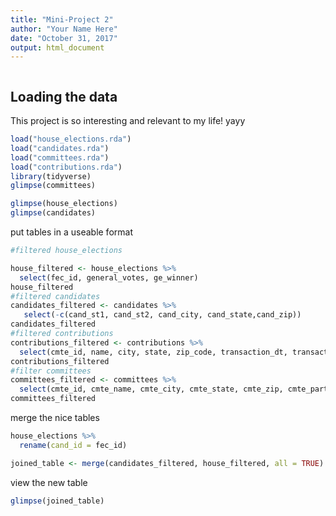 ```yaml
---
title: "Mini-Project 2"
author: "Your Name Here"
date: "October 31, 2017"
output: html_document
---
```


```r
```


## Loading the data

This project is so interesting and relevant to my life! yayy 

```r

load("house_elections.rda")
load("candidates.rda")
load("committees.rda")
load("contributions.rda")
library(tidyverse)
glimpse(committees)
```

```r
glimpse(house_elections)
glimpse(candidates)
```


put tables in a useable format
```r

#filtered house_elections

house_filtered <- house_elections %>%
  select(fec_id, general_votes, ge_winner)
house_filtered
#filtered candidates
candidates_filtered <- candidates %>% 
   select(-c(cand_st1, cand_st2, cand_city, cand_state,cand_zip))
candidates_filtered
#filtered contributions
contributions_filtered <- contributions %>% 
  select(cmte_id, name, city, state, zip_code, transaction_dt, transaction_amt, cand_id, other_id)
contributions_filtered
#filter committees 
committees_filtered <- committees %>% 
  select(cmte_id, cmte_name, cmte_city, cmte_state, cmte_zip, cmte_party_affiliation, cand_id)
committees_filtered
```

merge the nice tables
```r
house_elections %>%
  rename(cand_id = fec_id)

joined_table <- merge(candidates_filtered, house_filtered, all = TRUE)
```

view the new table
```r
glimpse(joined_table)
```

